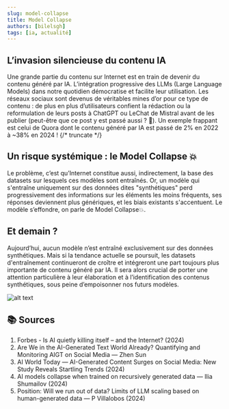 ```yaml
---
slug: model-collapse
title: Model Collapse
authors: [bilelsgh]
tags: [ia, actualité]
---
```


## L’invasion silencieuse du contenu IA

Une grande partie du contenu sur Internet est en train de devenir du contenu généré par IA. L’intégration progressive des LLMs (Large Language Models) dans notre quotidien démocratise et facilite leur utilisation. Les réseaux sociaux sont devenus de véritables mines d’or pour ce type de contenu : de plus en plus d’utilisateurs confient la rédaction ou la reformulation de leurs posts à ChatGPT ou LeChat de Mistral avant de les publier (peut-être que ce post y est passé aussi ? 👀). Un exemple frappant est celui de Quora dont le contenu généré par IA est passé de 2% en 2022 à ~38% en 2024 !
{/* truncate */}

## Un risque systémique : le **Model Collapse** 💥

Le problème, c’est qu’Internet constitue aussi, indirectement, la base des datasets sur lesquels ces modèles sont entraînés. Or, un modèle qui s'entraîne uniquement sur des données dites "synthétiques" perd progressivement des informations sur les éléments les moins fréquents, ses réponses deviennent plus génériques, et les biais existants s'accentuent. Le modèle s’effondre, on parle de Model Collapse💥.

## Et demain ?

Aujourd’hui, aucun modèle n’est entraîné exclusivement sur des données synthétiques. Mais si la tendance actuelle se poursuit, les datasets d'entraînement continueront de croître et intégreront une part toujours plus importante de contenu généré par IA. Il sera alors crucial de porter une attention particulière à leur élaboration et à l’identification des contenus synthétiques, sous peine d’empoisonner nos futurs modèles.

![alt text](images/mcollapse.jpg "model collapse")


## 📚 Sources

1. Forbes - Is AI quietly killing itself – and the Internet? (2024)
2. Are We in the AI-Generated Text World Already? Quantifying and Monitoring AIGT on Social Media — Zhen Sun
3. AI World Today — AI-Generated Content Surges on Social Media: New Study Reveals Startling Trends (2024)
4. AI models collapse when trained on recursively generated data — Ilia Shumailov (2024)
5. Position: Will we run out of data? Limits of LLM scaling based on human-generated data — P Villalobos (2024)
